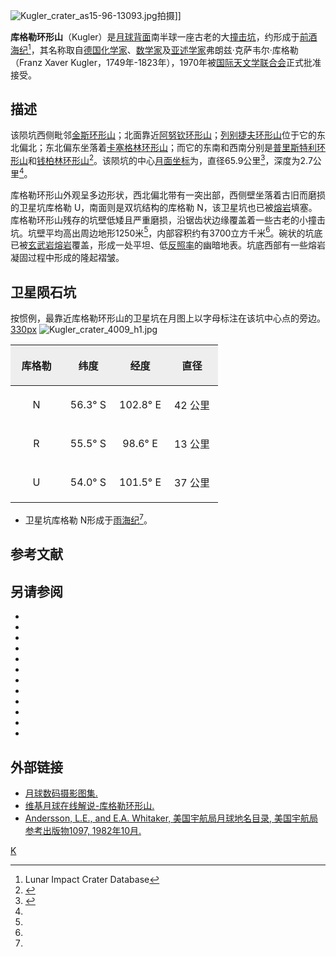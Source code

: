 {{lunar crater data|
 image=Kugler LROC.jpg|
 caption=[[月球勘测轨道飞行器|月球勘测轨道飞行器]]拍摄，中间是库格勒环形山，左侧是卫星坑库格勒 U，下方为库格勒 N。|
 latitude=53.44|
 N_or_S=S|
 longitude=104.1|
 E_or_W=E|
 diameter=65.9公里|
 depth=2.7公里|
 colong=254|
 eponym=弗朗兹·克·库格勒}}
[[Image:Kugler_crater_as15-96-13093.jpg|thumb]]拍摄]]

'''库格勒环形山'''（Kugler）是[[月球背面|月球背面]]南半球一座古老的大[[撞击坑|撞击坑]]，约形成于[[前酒海纪|前酒海纪]]<ref name=LICD>Lunar Impact Crater Database</ref>，其名称取自[[德国|德国]][[化学家|化学家]]、[[数学家|数学家]]及[[亚述学|亚述学家]]弗朗兹·克萨韦尔·库格勒（Franz Xaver Kugler，1749年-1823年），1970年被[[国际天文学联合会|国际天文学联合会]]正式批准接受。

==描述==
该陨坑西侧毗邻[[金斯环形山|金斯环形山]]；北面靠近[[阿努钦环形山|阿努钦环形山]]；[[列别捷夫环形山|列别捷夫环形山]]位于它的东北偏北；东北偏东坐落着[[卡塞格林环形山|卡塞格林环形山]]；而它的东南和西南分别是[[普里斯特利环形山|普里斯特利环形山]]和[[钱柏林环形山|钱柏林环形山]]<ref>{{Cite web |url=http://planetarynames.wr.usgs.gov/images/Lunar/lac_130_lo.pdf |title=Crater Kugler on LAC-130 map |accessdate=2016-07-30 |archive-date=2013-02-20 |archive-url=https://web.archive.org/web/20130220212610/http://planetarynames.wr.usgs.gov/images/Lunar/lac_130_lo.pdf |dead-url=no }}</ref>。该陨坑的中心[[月面坐标|月面坐标]]为{{Coord|53.44|S|104.1|E|globe:Moon|nogoogle=1|noosm=1}}，直径65.9公里<ref name="IAU">{{Cite web |url=http://planetarynames.wr.usgs.gov/Feature/3137 |title=Directory of the International Astronomical Union |access-date=2016-07-30 |archive-date=2020-10-22 |archive-url=https://web.archive.org/web/20201022074620/https://planetarynames.wr.usgs.gov/Feature/3137 |dead-url=no }}</ref>，深度为2.7公里<ref name="LICD"/>。

库格勒环形山外观呈多边形状，西北偏北带有一突出部，西侧壁坐落着古旧而磨损的卫星坑库格勒 U，南面则是双坑结构的库格勒 N，该卫星坑也已被[[熔岩|熔岩]]填塞。库格勒环形山残存的坑壁低矮且严重磨损，沿锯齿状边缘覆盖着一些古老的小撞击坑。坑壁平均高出周边地形1250米<ref name="LICD"/>，内部容积约有3700立方千米<ref name="LICD"/>。碗状的坑底已被[[玄武岩|玄武岩]][[熔岩|熔岩]]覆盖，形成一处平坦、低[[反照率|反照率]]的幽暗地表。坑底西部有一些熔岩凝固过程中形成的隆起褶皱。

==卫星陨石坑==
按惯例，最靠近库格勒环形山的卫星坑在月图上以字母标注在该坑中心点的旁边。
[[image:Kugler_sattelite_craters_map.jpg|330px]]
[[Image:Kugler_crater_4009_h1.jpg|thumb]]

{| class="wikitable"
!width="25%" style="background:#eeeeee;" |库格勒
!width="25%" style="background:#eeeeee;" |纬度
!width="25%" style="background:#eeeeee;" |经度
!width="25%" style="background:#eeeeee;" |直径
|-
|align="center"|N
|align="center"|56.3° S
|align="center"|102.8° E
|align="center"|42 公里
|-
|align="center"|R
|align="center"|55.5° S
|align="center"|98.6° E
|align="center"|13 公里
|-
|align="center"|U
|align="center"|54.0° S
|align="center"|101.5° E
|align="center"|37 公里
|}{{clear}}
* 卫星坑库格勒 N形成于[[雨海纪|雨海纪]]<ref name="LICD"/>。

==参考文献==
{{reflist}}

==另请参阅==
{{refbegin}}
* {{cite book
  | last1 = Andersson
  | first1 = L. E.
  | last2 = Whitaker
  | first2 = E. A.
  | authorlink2 = Ewen Whitaker
  | date = 1982
  | title = [[NASA|NASA]] Catalogue of Lunar Nomenclature
  | publisher = NASA RP-1097
  | ref = harv
  }}
* {{cite web
  | last = Blue
  | first = Jennifer
  | date = July 25, 2007
  | title = Gazetteer of Planetary Nomenclature
  | publisher = [[United_States_Geological_Survey|USGS]]
  | url = http://planetarynames.wr.usgs.gov/
  | accessdate = 2007-08-05
  | ref = harv
  | archive-date = 2012-04-08
  | archive-url = https://www.webcitation.org/66mXDr4G9?url=http://planetarynames.wr.usgs.gov/
  | dead-url = no
  }}
* {{cite book
  | last1 = Bussey
  | first1 = B.
  | authorlink1 = Ben Bussey
  | last2 = Spudis
  | first2 = P.
  | authorlink2 = Paul Spudis
  | date = 2004
  | title = The Clementine Atlas of the Moon
  | publisher = Cambridge University Press
  | location = New York
  | isbn = 978-0-521-81528-4
  | ref = harv
  }}
* {{cite book
  | last1 = Cocks
  | first1 = Elijah E.
  | last2 = Cocks
  | first2 = Josiah C.
  | date = 1995
  | title = Who's Who on the Moon: A Biographical Dictionary of Lunar Nomenclature
  | url = https://archive.org/details/isbn_9780936389271
  | publisher = Tudor Publishers
  | isbn = 978-0-936389-27-1
  | ref = harv
  }}
* {{cite web
  | last = McDowell
  | first = Jonathan
  | date = July 15, 2007
  | url = http://host.planet4589.org/astro/lunar/
  | title = Lunar Nomenclature
  | publisher = Jonathan's Space Report
  | accessdate = 2007-10-24
  | ref = harv
  | archive-date = 2012-05-26
  | archive-url = https://www.webcitation.org/67wcYNfK3?url=http://host.planet4589.org/astro/lunar/
  | dead-url = no
  }}
* {{cite journal| last1 = Menzel| first1 = D. H.| last2 = Minnaert| first2 = M.| last3 = Levin| first3 = B.| last4 = Dollfus| first4 = A.| last5 = Bell| first5 = B.| title = Report on Lunar Nomenclature by the Working Group of Commission 17 of the IAU| doi = 10.1007/BF00171763| journal = Space Science Reviews| volume = 12| issue = 2| pages = 136–186| date = 1971| bibcode = 1971SSRv...12..136M| ref = harv}}
* {{cite book
  | first = Patrick
  | last = Moore
  | authorlink = Patrick Moore
  | date = 2001
  | title = On the Moon
  | url = https://archive.org/details/patrickmooreonmo00patr
  | publisher = Sterling Publishing Co.
  | isbn = 978-0-304-35469-6
  | ref = harv
  }}
* {{cite book
  | first = Fred W.
  | last = Price
  | date = 1988
  | title = The Moon Observer's Handbook
  | publisher = Cambridge University Press
  | isbn = 978-0-521-33500-3
  | ref = harv
  }}
* {{cite book
  | last = Rükl
  | first = Antonín
  | authorlink = Antonín Rükl
  | date = 1990
  | title = Atlas of the Moon
  | publisher = Kalmbach Books
  | isbn = 978-0-913135-17-4
  | ref = harv
  }}
* {{cite book
  | last = Webb
  | first = Rev. T. W.
  | authorlink = Thomas William Webb
  | date = 1962
  | title = Celestial Objects for Common Telescopes
  | url = https://archive.org/details/celestialobjects00webb
  | edition = 6th revised
  | publisher = Dover
  | isbn = 978-0-486-20917-3
  | ref = harv
  }}
* {{cite book
  | first = Ewen A.
  | last = Whitaker
  | authorlink = Ewen Whitaker
  | date = 1999
  | title = Mapping and Naming the Moon
  | publisher = Cambridge University Press
  | isbn = 978-0-521-62248-6
  | ref = harv
  }}
* {{cite book
  | first = Peter T.
  | last = Wlasuk
  | date = 2000
  | title = Observing the Moon
  | publisher = Springer
  | isbn = 978-1-85233-193-1
  | ref = harv
 }}
{{refend}}

==外部链接==
*[http://www.lpi.usra.edu/resources/lunar_orbiter/bin/srch_nam.shtml?Kugler%7C0 月球数码摄影图集.] {{Wayback|url=http://www.lpi.usra.edu/resources/lunar_orbiter/bin/srch_nam.shtml?Kugler%7C0 |date=20160304084523 }}
*[http://the-moon.wikispaces.com/Kugler 维基月球在线解说-库格勒环形山.] {{Wayback|url=http://the-moon.wikispaces.com/Kugler |date=20180530150052 }}
*[http://planet4589.org/astro/lunar/RP-1097.pdf Andersson, L.E., and E.A. Whitaker, 美国宇航局月球地名目录, 美国宇航局参考出版物1097, 1982年10月.] {{Wayback|url=http://planet4589.org/astro/lunar/RP-1097.pdf |date=20141006125838 }}

[[Category:月球环形山|K]]